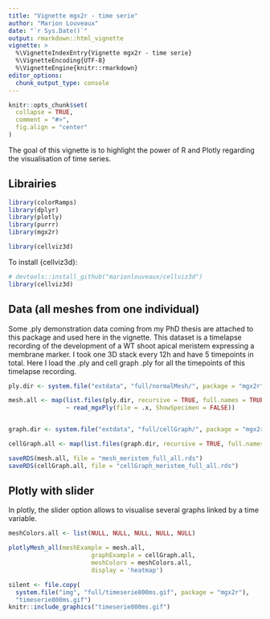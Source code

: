 ```yaml
---
title: "Vignette mgx2r - time serie"
author: "Marion Louveaux"
date: "`r Sys.Date()`"
output: rmarkdown::html_vignette
vignette: >
  %\VignetteIndexEntry{Vignette mgx2r - time serie}
  %\VignetteEncoding{UTF-8}
  %\VignetteEngine{knitr::rmarkdown}
editor_options: 
  chunk_output_type: console
---
```


```r
knitr::opts_chunk$set(
  collapse = TRUE,
  comment = "#>",
  fig.align = "center"
)
```


The goal of this vignette is to highlight the power of R and Plotly regarding the visualisation of time series.

## Librairies

```r
library(colorRamps)
library(dplyr)
library(plotly)
library(purrr)
library(mgx2r)

library(cellviz3d)
```

To install {cellviz3d}:
```r
# devtools::install_github("marionlouveaux/cellviz3d")
library(cellviz3d)
```

## Data (all meshes from one individual)

Some .ply demonstration data coming from my PhD thesis are attached to this package and used here in the vignette. This dataset is a timelapse recording of the development of a WT shoot apical meristem expressing a membrane marker. I took one 3D stack every 12h and have 5 timepoints in total. Here I load the .ply and cell graph .ply for all the timepoints of this timelapse recording.

```r
ply.dir <- system.file("extdata", "full/normalMesh/", package = "mgx2r")

mesh.all <- map(list.files(ply.dir, recursive = TRUE, full.names = TRUE),
                ~ read_mgxPly(file = .x, ShowSpecimen = FALSE))


graph.dir <- system.file("extdata", "full/cellGraph/", package = "mgx2r")

cellGraph.all <- map(list.files(graph.dir, recursive = TRUE, full.names = TRUE), ~read_mgxCellGraph(fileCellGraph = .x, header_max = 30))
```


```r
saveRDS(mesh.all, file = "mesh_meristem_full_all.rds")
saveRDS(cellGraph.all, file = "cellGraph_meristem_full_all.rds")
```



## Plotly with slider

In plotly, the slider option allows to visualise several graphs linked by a time variable.

```r
meshColors.all <- list(NULL, NULL, NULL, NULL, NULL)

plotlyMesh_all(meshExample = mesh.all,
                       graphExample = cellGraph.all,
                       meshColors = meshColors.all,
                       display = 'heatmap')

```

```r
silent <- file.copy(
  system.file("img", "full/timeserie800ms.gif", package = "mgx2r"),
  "timeserie800ms.gif")
knitr::include_graphics("timeserie800ms.gif")
```



